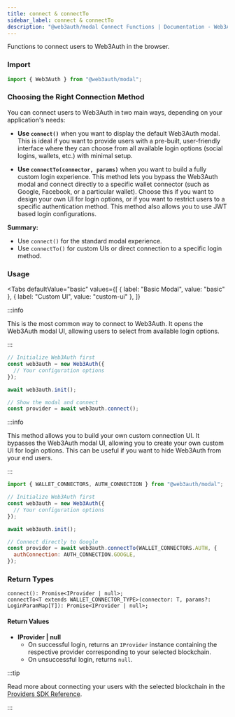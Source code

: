 ```yaml
---
title: connect & connectTo
sidebar_label: connect & connectTo
description: "@web3auth/modal Connect Functions | Documentation - Web3Auth"
---
```



Functions to connect users to Web3Auth in the browser.

### Import

```javascript
import { Web3Auth } from "@web3auth/modal";
```

### Choosing the Right Connection Method

You can connect users to Web3Auth in two main ways, depending on your application's needs:

- **Use `connect()`** when you want to display the default Web3Auth modal. This is ideal if you want
  to provide users with a pre-built, user-friendly interface where they can choose from all
  available login options (social logins, wallets, etc.) with minimal setup.

- **Use `connectTo(connector, params)`** when you want to build a fully custom login experience.
  This method lets you bypass the Web3Auth modal and connect directly to a specific wallet connector
  (such as Google, Facebook, or a particular wallet). Choose this if you want to design your own UI
  for login options, or if you want to restrict users to a specific authentication method. This
  method also allows you to use JWT based login configurations.

**Summary:**

- Use `connect()` for the standard modal experience.
- Use `connectTo()` for custom UIs or direct connection to a specific login method.

### Usage

<Tabs
  defaultValue="basic"
  values={[
    { label: "Basic Modal", value: "basic" },
    { label: "Custom UI", value: "custom-ui" },
  ]}
>

<TabItem value="basic">

:::info

This is the most common way to connect to Web3Auth. It opens the Web3Auth modal UI, allowing users
to select from available login options.

:::

```javascript
// Initialize Web3Auth first
const web3auth = new Web3Auth({
  // Your configuration options
});

await web3auth.init();

// Show the modal and connect
const provider = await web3auth.connect();
```

</TabItem>

<TabItem value="custom-ui">

:::info

This method allows you to build your own custom connection UI. It bypasses the Web3Auth modal UI,
allowing you to create your own custom UI for login options. This can be useful if you want to hide
Web3Auth from your end users.

:::

```javascript
import { WALLET_CONNECTORS, AUTH_CONNECTION } from "@web3auth/modal";

// Initialize Web3Auth first
const web3auth = new Web3Auth({
  // Your configuration options
});

await web3auth.init();

// Connect directly to Google
const provider = await web3auth.connectTo(WALLET_CONNECTORS.AUTH, {
  authConnection: AUTH_CONNECTION.GOOGLE,
});
```

</TabItem>

</Tabs>

### Return Types

```tsx
connect(): Promise<IProvider | null>;
connectTo<T extends WALLET_CONNECTOR_TYPE>(connector: T, params?: LoginParamMap[T]): Promise<IProvider | null>;
```

#### Return Values

- **IProvider | null**
  - On successful login, returns an `IProvider` instance containing the respective provider
    corresponding to your selected blockchain.
  - On unsuccessful login, returns `null`.

:::tip

Read more about connecting your users with the selected blockchain in the
[Providers SDK Reference](/sdk/pnp/web/providers).

:::
